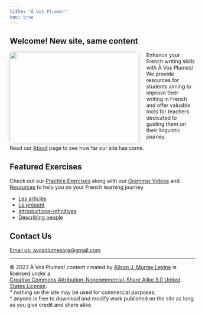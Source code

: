 ```yaml
---
title: "À Vos Plumes!"
toc: true
---
```


<style>
  /* Image styling */
  img {
      width: 350px;
      height: 250px;
      float: left; /* Align image to the left */
      margin-right: 20px;
      border-radius: 8px; /* Rounded corners for the image */
      box-shadow: 0 0 15px rgba(0, 0, 0, 0.1); /* Subtle box shadow for depth */
  }

  /* Media query for smaller screens (adjust max-width as needed) */
  @media only screen and (max-width: 768px) {
    img {
      width: 100%; /* Make the image fill the width of the container */
      height: auto; /* Maintain aspect ratio */
      float: none; /* Remove float for center alignment */
      margin-right: 0; /* Remove right margin */
      box-shadow: none; /* Remove box shadow for simplicity */
    }
  }
</style>

## Welcome! New site, same content

  <img src="homepage.jpg" />

Enhance your French writing skills with À Vos Plumes! We provide resources for students aiming to improve their writing in French and offer valuable tools for teachers dedicated to guiding them on their linguistic journey. 

Read our [About](about.qmd) page to see how far our site has come.


## Featured Exercises

Check out our [Practice Exercises](students.qmd) along with our [Grammar Videos](understand-grammar.qmd) and [Resources](resources.qmd) to help you on your French learning journey.

<!-- Add your featured exercises with links -->
- [Les articles](/understand-grammar.html#les-articles)
- [Le présent](/understand-grammar.html#le-pr%C3%A9sent)
- [Introductions–infinitives](/student_exercises/greetings-and-introductions/simple-verbs-infinitives.qmd)
- [Describing people](student_exercises/vocabulary/describing-people.qmd)


## Contact Us

[Email us: avosplumesorg@gmail.com](mailto:avosplumesorg@gmail.com)


---

&copy; 2023 À Vos Plumes! content created by [Alison J. Murray Levine](https://uva.theopenscholar.com/alison-levine/) is licensed under a \
[Creative Commons Attribution-Noncommercial-Share Alike 3.0 United States License](https://creativecommons.org/licenses/by-nc-sa/3.0/us/).\
  * nothing on the site may be used for commercial purposes;\
  * anyone is free to download and modify work published on the site as long as you give credit and share alike.\
